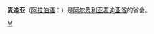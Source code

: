 {{Infobox Settlement
| name = 麦迪亚<br/>المدية
| image_skyline = Médéa المدية, Algeria - الجزائر.jpg
| imagesize = 250px
| image_caption = 
| image_flag = 
| image_shield = 
| pushpin_map = Algeria
| pushpin_label_position = bottom
| subdivision_type = 国家
| subdivision_name = {{ALG}}
| subdivision_type1 = [[阿尔及利亚行政区划|省]]
| subdivision_name1 = [[麦迪亚省|麦迪亚省]]
| elevation_m = 
| elevation_ft = 
| area_total_km2 = 
| population_as_of = 1998年
| population_total = 123532
| population_density_km2 = 
| timezone = [[CET|CET]]
| utc_offset = +1
| timezone_DST = 
| utc_offset_DST = 
| latd = 36
| latm = 16
| lats = 
| latNS = N
| longd = 2
| longm = 45
| longs = 
| longEW = E
| website =  
}}
'''麦迪亚'''（[[阿拉伯语|阿拉伯语]]：'''{{rtl-lang|ar|المدية}}'''）是[[阿尔及利亚|阿尔及利亚]][[麦迪亚省|麦迪亚省]]的省会。

{{Algeria-stub}}

[[Category:阿尔及利亚城市|M]]
